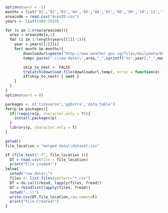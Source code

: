
```r
options(warn = -1)
months = list('01','02','03','04','05','06','07','08','09','10','11','12')
areacode = read.csv("AreaID.csv")
years <- list(1980:2019)

for (x in 1:nrow(areacode)){
  area = areacode[x,1]
  for (i in 1:length(years[[1]]-1)){
    year = years[[1]][i]
    for( month in months){
        downloadurl=paste("http://www.weather.gov.sg/files/dailydata/DAILYDATA_",area,"_",sprintf("%s",year),month,".csv",sep="")
        temp= paste(".\\raw data\\",area,"_",sprintf("%s",year),"_",month,".csv",sep = "")

        skip_to_next <- FALSE
        tryCatch(download.file(downloadurl,temp), error = function(e) { skip_to_next <<- TRUE})
        if(skip_to_next) { next }
    }
  }
}
options(warn = 0)
```

```r
packages <- c('tidyverse','ggExtra','data.table')
for(p in packages){
  if(!require(p, character.only = T)){
    install.packages(p)
  }
  library(p, character.only = T)
}
```

```r
getwd()
file_location = "merged data\\dataset.csv"

if (file_test("-f", file_location )){
  DT = read.csv(file = file_location)
  print("File Loaded!")
}else{
  setwd("raw data\\")
  files <- list.files(pattern="*.csv")
  DT = do.call(rbind, lapply(files, fread))
  DT = rbindlist(lapply(files, fread))
  setwd("..\\")
  write.csv(DT,file_location,row.names=F)
  print("File Created!")
}
```

